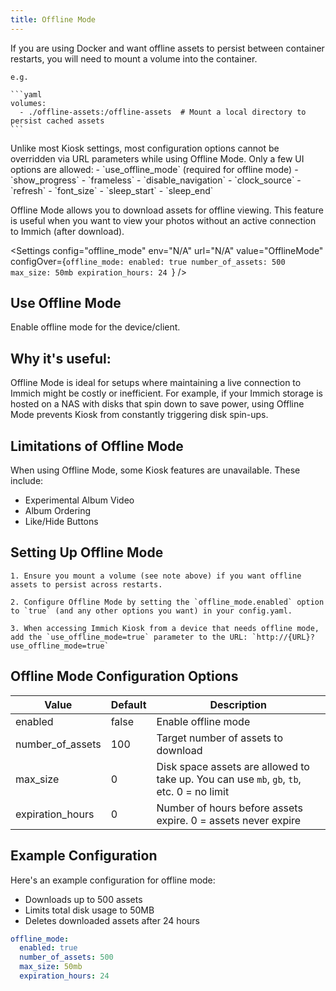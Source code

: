 ```yaml
---
title: Offline Mode
---
```




<Aside type="caution">
    If you are using Docker and want offline assets to persist between container restarts, you will need to mount a volume into the container.

    e.g.

    ```yaml
    volumes:
      - ./offline-assets:/offline-assets  # Mount a local directory to persist cached assets
    ```
</Aside>

<Aside type="caution">
 Unlike most Kiosk settings, most configuration options cannot be overridden via URL parameters while using Offline Mode. Only a few UI options are allowed:
 - `use_offline_mode` (required for offline mode)
 - `show_progress`
 - `frameless`
 - `disable_navigation`
 - `clock_source`
 - `refresh`
 - `font_size`
 - `sleep_start`
 - `sleep_end`
</Aside>

Offline Mode allows you to download assets for offline viewing.
This feature is useful when you want to view your photos without an active connection to Immich (after download).

<Settings
    config="offline_mode"
    env="N/A"
    url="N/A"
    value="OfflineMode"
    configOver={`offline_mode:
    enabled: true
    number_of_assets: 500
    max_size: 50mb
    expiration_hours: 24
    `}
/>

## Use Offline Mode

Enable offline mode for the device/client.

<Settings
    config="use_offline_mode"
    env="KIOSK_USE_OFFLINE_MODE"
    url="use_offline_mode"
    value="bool"
    defaultValue="false"
/>


## Why it's useful:
Offline Mode is ideal for setups where maintaining a live connection to Immich might be costly or inefficient.
For example, if your Immich storage is hosted on a NAS with disks that spin down to save power, using Offline
Mode prevents Kiosk from constantly triggering disk spin-ups.

## Limitations of Offline Mode

When using Offline Mode, some Kiosk features are unavailable. These include:

- Experimental Album Video
- Album Ordering
- Like/Hide Buttons

## Setting Up Offline Mode

<Steps>

    1. Ensure you mount a volume (see note above) if you want offline assets to persist across restarts.

    2. Configure Offline Mode by setting the `offline_mode.enabled` option to `true` (and any other options you want) in your config.yaml.

    3. When accessing Immich Kiosk from a device that needs offline mode, add the `use_offline_mode=true` parameter to the URL: `http://{URL}?use_offline_mode=true`

</Steps>

## Offline Mode Configuration Options

| **Value**          | **Default** | **Description**                                               |
|--------------------|-------------|---------------------------------------------------------------|
| enabled            | false       | Enable offline mode                                           |
| number_of_assets   | 100         | Target number of assets to download                           |
| max_size           | 0           | Disk space assets are allowed to take up. You can use `mb`, `gb`, `tb`, etc. 0 = no limit |
| expiration_hours   | 0           | Number of hours before assets expire. 0 = assets never expire |

## Example Configuration

Here's an example configuration for offline mode:
- Downloads up to 500 assets
- Limits total disk usage to 50MB
- Deletes downloaded assets after 24 hours

```yaml
offline_mode:
  enabled: true
  number_of_assets: 500
  max_size: 50mb
  expiration_hours: 24
```
